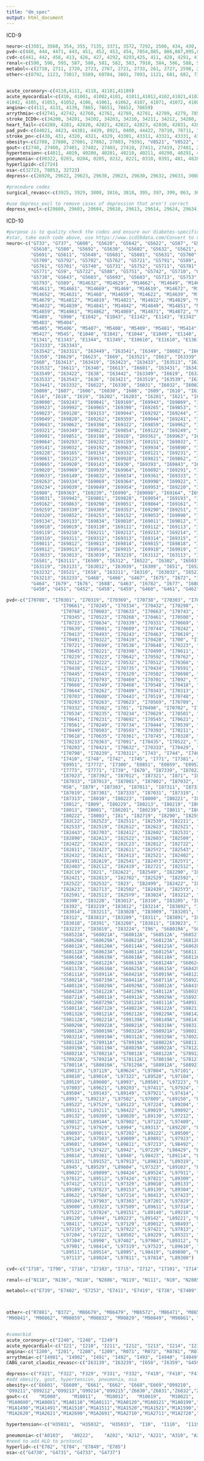 ```yaml
---
title: "dm_spec"
output: html_document
---
```


ICD-9

```r
neuro<-c(3581, 3568, 354, 355, 7135, 3371, 3572, 7292, 2506, 434, 430, 431, 432, 438, 433, 437, 436, 435)
pvd<-c(440, 444, 4471, 443, 451, 452, 453, 454, 7854,885, 886,887,895,897, 707)
cvd<-c(441, 442, 458, 413, 426, 427, 4292, 4293,425, 411, 428, 4291, 410,412,414,401,402,403,404,405)
renal<-c(590, 596, 595, 587, 580, 581, 582, 583, 7910, 584, 586, 588, 593, 5990, 585)
metabol<-c(2710, 2711, 2720, 2723, 2767, 2721, 2733, 261, 2727, 2598, 2724, 2714)
other<-c(0792, 1123, 73017, 5589, 60784, 3801, 7093, 1121, 681, 682, 7318, 2510, 5363)


acute_coronory<-c(4110,4111, 4118, 41181,41189)
acute_myocardial<-c(410, 41001, 41002,4101, 41011,41012,4102,41021,41022, 4103, 41031, 41032, 4104, 41041,
41042, 4105, 41051, 41052, 4106, 41061, 41062, 4107, 41071, 41072, 4108,41081, 41082, 4109, 41091, 41092, 41189)
angina<-c(4111, 4131, 4139, 7865, 78651, 78652, 78659)
arrythmia<-c(42741, 42742, 42760, 42761, 42769, 42781, 42789, 4279, 7850, 7851, 7853)
stroke_ICD9<-c(34200, 34201, 34202, 34203, 34210, 34211, 34212, 34280, 34281, 34282, 34290, 34291, 34292, 36234, 36812, 42731, 42732, 42741, 42742, 42781, 42789, 42820, 42821, 42822, 42823, 42830, 42831, 42832, 42833, 42840, 42841, 42843, 42843, 43300, as.numeric(paste0(433, 00:99)), as.numeric(paste0(434, 00:99)), as.numeric(paste0(438, 10:89)), as.numeric(paste0(518, 51:53)), 78191, 78192, 78193, 78194, 78199, 99700, 99701, 99702, 99709, 99731, 99732, 99739, 99741, 99749, 99771, 99772, 99779, 99851, 99859)
heart_fail<-c(4280, 4281, 42820, 42821, 42822, 42823, 42830, 42831, 42832, 42833, 42840, 42841, 42842, 42843, 4289)
pad_pvd<-c(44021, 4423, 44381, 4439, 8921, 0400, 44422, 70710, 70711, 70712, 70713, 70714, 70715, 70719, 7854)
stroke_pn<-c(430, 431, 4320, 4321, 4329, 43301, 43311, 43321, 43331, 43381, 43391, 43401, 43411, 43491, 43391, 43401, 43411, 43491, 436, "V1254")
obesity<-c(2780, 27800, 27801, 27802, 27803, 79391, "V8521", "V8522", "V8523", "V8524", "V8525", "V8530", "V8531", "V8532", "V8533", "V8534", "V8535", "V8536", "V8537", "V8538", "V854", "V8541", "V8542", "V8543", "V8544", "V8545", "V8554")
gout<-c(2740, 27400, 27401, 27402, 27403, 27410, 27411, 27419, 27481, 27482, 27489, 2749)
hypertension<-c(4011, 4019, 40200, 40201, 40210, 40211, 40290, 40291, 4030, 40300, 40301, 4031, 40310, 40311, 4039, 40390, 40391, 4040, 40400, 40401, 40402, 40403, 4041, 40410, 40411, 40412, 40413, 4049, 40490, 40491, 40492, 40493, 4010, 40501, 40509, 40511, 40519, 40591, 40599, 4372)
pneumonia<-c(00322, 0203, 0204, 0205, 0212, 0221, 0310, 0391, 481, 4820, 4821, 4822, 4823, 48230, 48231, 48232, 48239, 4824, 48240, 48241, 48242, 48249, 4828, 48281, 48282, 48283, 48284, 48289, 4829, 486, 0521, 0551, 0730, 0830, 1124, 1140, 1144, 1145, 11505, 11515, 11595, 1304, 1363, 4800, 4801, 4802, 4803, 4808, 4809, 483, 4830, 4831, 4838, 4841, 4843, 4845, 4846, 4847, 4848, 485, 5130, 5171)
hyperlipid<-c(2724)
osa<-c(32723, 78053, 32723)
depress<-c(26920, 29622, 29623, 29630, 29623, 29630, 29632, 29633, 30000, 30001, 30002, 30009, 30021, 30022, 30023, 30029, 3003, 3004, 3006, 3007, 30081, 30082, 30089, 3009, 3080, 3081, 3082, 3083, 3084, 3089, 3090, 3091, 30924, 30928, 30929, 3093, 3094, 30981, 30982, 30983, 30989, 3099, 311, "V6284", "E9500", "E9501", "E9502", "E9503", "E9504", "E9505", "E9506", "E9507", "E9508", "E9509", "E9510", "E9511", "E9511", "E9518", "E9520", "E9521", "E9528", "E9529","E9530", "E9531", "E9538", "E9539", "E954", "E9950", "E9551", "E9552", "E9554", "E9555", "E9556", "E9559", "E956", "E9570", "E9571", "E9572", "E9579", "E9580", "E9581", "E9582", "E9583", "E9584", "E9585", "E9587", "E9588")

#procedure codes
surgical_revasc<-c(3925, 3929, 3808, 3816, 3818, 395, 397, 399, 063, 361, 3610, 3611, 3612, 3613, 3614, 3615, 3616, 3617, 3619, 362)

#use depress_excl to remove cases of depression that aren't correct
depress_excl<-c(29600, 29603, 29604, 29610, 29613, 29614, 29624, 29634, 29640, 29641, 29642, 29643, 29644, 29650, 29652, 29653, 29654, 29660, 29662, 29663, 29664, 2967, 29680, 29690, 29699, 29500, 29501, 29502, 29503, 29504, 29505, 29510, 29511, 29512, 29513, 29515, 29520, 29521, 29522, 29523, 29524, 29530, 29531, 29532, 29533, 29534, 29535, 29540, 29541, 29542, 29543, 29544, 29545, 29550, 29553, 29554, 29560, 29560, 29562, 29563, 29564, 29565, 29570, 29571, 29572, 29573, 29574, 29575, 29580, 29582, 29583, 29584, 29585, 29590, 29591, 29592, 29593, 29595, 2970, 2971, 2972, 2973, 2978, 2980, 2981, 2982, 2983, 2984, 2988,2989)

```

ICD-10

```r
#purpose is to quality check the codes and ensure our diabetes-specific definitoin is correct
#star, take each code above, use https://www.icd10data.com/Convert to convert from ICD-9 to ICD-10 and leave as comment as done in example for ketoacidosis; leave existing codes below the commented: 
neuro<-c("G733", "G737", "G608", "G5620", "G5642", "G5622", "G587", "G5690", "G5680", "G5612", 
         "G5610", "G580", "G5692", "G5630", "G5602", "G5632", "G5621", "G5682", "G5641", "G5600", 
         "G5691", "G5611", "G5640", "G5681", "G5601", "G5631", "G5780", "G5712", "G5732", "G5782",
         "G5700", "G5792", "G5702", "G5762", "G5721", "G5791", "G589", "G5770", "G5750",
         "G5761", "G5701", "G5740", "G5731", "G5752", "G5711", "G5781", "G5720", "G5772",
         "G5771", "G59", "G5722", "G588", "G5751", "G5742", "G5710", "G5790", "G5741", "G5760",
         "G5730", "G5643", "G5603", "G5693", "G5683", "G5713", "G5753", "G5773", "G5783",
         "G5793", "G589", "M14632", "M14629", "M14662", "M14649", "M14641", "M14612", "M14621",
         "M14611", "M14661", "M14669", "M1469", "M14619", "M14672", "M14642", "M14671",
         "M14652", "M14631", "M1468", "M14659", "M14622", "M14639", "M1460", "M14651",
         "M14679", "M14812", "M14819", "M14821", "M14822", "M14829", "M14831",
         "M14832", "M14839", "M14841", "M14842", "M14849", "M14851", "M14852",
         "M14859", "M14861", "M14862", "M14869", "M14871", "M14872", "M14879", "M1488",
         "M1489",  "G990", "E1042", "E1043", "E1142", "E1143", "E1342", "E1343", "M792", "M5418", "M5410", "M542", "M5400", "M5401", "M5402",
         "M5403", "M5404",
         "M5405", "M5406", "M5407", "M5408", "M5409", "M5481", "M5414", "M5415", "M5416",
         "M5417", "M545", "E1040", "E1041", "E1044", "E1049", "E1140", "E1141", "E1144", "E1149", "E1340",
         "E1341", "E1343", "E1344", "E1349", "E10610", "E11610", "E13610", "I6621", "I63313", "I63323", "I63429", "I63522", "I63432", "I63331",
         "I63333", "I63343",
         "I63542", "I63311", "I63449", "I63541", "I6349", "I6602", "I6612", "I63319", "I639", "I63412",
         "I6350", "I6629", "I6623", "I669", "I63521", "I663", "I63339", "I63411", "I63322", "I63342",
         "I668", "I63413", "I63419", "I63423", "I63433", "I63513", "I63529", "I63341", "I63321",
         "I63532", "I6611", "I6340", "I6613", "I6601", "I63431", "I63439", "I63312", "I6339", "I63512",
         "I63549", "I63422", "I638", "I63442", "I63349", "I6619", "I63329", "I63511", "I63523",
         "I63533", "I63543", "I636", "I63421", "I63519", "I63539", "I63531", "I6359", "I6603", "I6609",
         "I63441", "I63332", "I6622", "I6330", "I6031", "I6032", "I6002", "I6011", "I602", "I6050", "I604", "I6052", "I6051", "I6010", "I6012",
         "I6000", "I607", "I606", "I6030", "I608", "I609", "I610", "I611", "I612", "I613", "I614", "I615",
         "I616", "I618", "I619", "I6202", "I6203", "I6201", "I621", "I629", "I6200", "I69351",
         "I69090", "I69243", "I69041", "I69169", "I69943", "I69869", "I69021", "I69839",
         "I69923", "I69992", "I69965", "I69390", "I69265", "I69853", "I69221", "I69941", "I69354",
         "I69023", "I69120", "I69153", "I69944", "I69292", "I69244", "I69341", "I69092", "I69065",
         "I69049", "I69820", "I69262", "I69359", "I69044", "I69241", "I69142", "I69139", "I69223",
         "I69043", "I69062", "I69398", "I69322", "I69859", "I69962", "I69343", "I69949", "I69921",
         "I69321", "I69349", "I69822", "I69854", "I69122", "I69249", "I69842", "I69993", "I69344",
         "I69991", "I69851", "I69198", "I6920", "I69362", "I69963", "I69144", "I69093", "I69841",
         "I69064", "I69293", "I69232", "I69159", "I69151", "I69932", "I69233", "I69261", "I69898",
         "I69141", "I69032", "I69192", "I69063", "I69934", "I69890", "I69933", "I69031", "I69091",
         "I69228", "I69165", "I69154", "I69332", "I69121", "I69231", "I69323", "I69392", "I69252",
         "I69061", "I69123", "I69931", "I69928", "I69821", "I69862", "I6910", "I69823", "I69052",
         "I69865", "I69920", "I69143", "I6930", "I69393", "I69843", "I69264", "I69844", "I69028",
         "I69020", "I69969", "I69939", "I69964", "I69892", "I69291", "I69190", "I69952", "I69352",
         "I69033", "I69149", "I69832", "I69034", "I69361", "I69333", "I6900", "I69365", "I69331",
         "I69263", "I69334", "I69069", "I69364", "I69998", "I69922", "I69328", "I69022", "I69391",
         "I69234", "I69039", "I69849", "I69954", "I69953", "I69220", "I69961", "I69042", "I69951",
         "I6980", "I69363", "I69239", "I6990", "I69098", "I69164", "I69191", "I69833", "I69222",
         "I69831", "I69942", "I69861", "I69828", "I69054", "I69193", "I69269", "I69132", "I69959",
         "I69162", "I69863", "I69298", "I69051", "I69864", "I69161", "I69242", "I69342", "I69891",
         "I69259", "I69339", "I69369", "I69353", "I69290", "I69251", "I69163", "I69893", "I69131",
         "I69320", "I69852", "I69253", "I69152", "I69053", "I69990", "I69128", "I69059", "I69254",
         "I69134", "I69133", "I69834", "I69010", "I69011", "I69012", "I69013", "I69014", "I69015",
         "I69018", "I69019", "I69110", "I69111", "I69112", "I69113", "I69114", "I69115", "I69118",
         "I69119", "I69210", "I69211", "I69212", "I69213", "I69214", "I69215", "I69218", "I69219",
         "I69310", "I69311", "I69312", "I69313", "I69314", "I69315", "I69318", "I69319", "I69810",
         "I69811", "I69812", "I69813", "I69814", "I69815", "I69818", "I69819", "I69910", "I69911",
         "I69912", "I69913", "I69914", "I69915", "I69918", "I69919", "I6329", "I63239", "I63031", 
         "I63033", "I63013", "I63019", "I63219", "I63112", "I63113", "I6300", "I63132", "I63133", 
         "I6501", "I63111", "I6509", "I6312", "I6522", "I6302", "I6503", "I6320", "I63139", "I6319",
         "I63119", "I63131", "I63012", "I63039", "I6309", "I651", "I6529", "I63212", "I659", "I6502",
         "I63232", "I6521", "I658", "I63211", "I6310", "I63032", "I6523", "I63011", "I6322", "I63231", 
         "I63213", "I63233", "G468", "G466", "G467", "I675", "I672", "I674", "I6781", "I671", "G465", 
         "G464", "I679", "I676", "I688", "G463", "I6782", "I677", "I680", "G454", "I682", "I6789", 
         "G450", "G451", "G452", "G458", "G459", "G460", "G461", "G462", "I67848", "I67841")

pvd<-c("I70708", "I70301", "I70319", "I70369", "I70738", "I70303", "I70598", "I70543", "I7025",
                    "I70661", "I70245", "I70334", "I70432", "I70298", "I70518", "I70718", "I70613", "I708",
                    "I70768", "I70603", "I70633", "I70663", "I70743", "I70218", "I70628", "I70402", "I70568",
                    "I70345", "I70523", "I70268", "I70461", "I70508", "I70693", "I70411", "I70309", "I70399",
                    "I70723", "I70634", "I70339", "I70331", "I70669", "I70631", "I70549", "I7045", "I70541",
                    "I70639", "I70601", "I70609", "I70744", "I70242", "I70792", "I70521", "I70691", "I70741",
                    "I70413", "I70493", "I70243", "I70463", "I70619", "I70342", "I70431", "I70712", "I70244",
                    "I70491", "I70322", "I70419", "I70428", "I700", "I70448", "I70732", "I70535", "I70562",
                    "I70721", "I70699", "I70538", "I70648", "I70223", "I70544", "I70238", "I70439", "I70403",
                    "I70645", "I70221", "I70398", "I70499", "I70611", "I70433", "I7090", "I70749", "I70208",
                    "I70229", "I70323", "I70642", "I70592", "I70762", "I70308", "I70401", "I70529", "I70202",
                    "I70212", "I70222", "I70532", "I70512", "I70368", "I70341", "I70713", "I70638", "I70344",
                    "I70438", "I70513", "I70735", "I70434", "I70591", "I7035", "I70599", "I70442", "I70318",
                    "I70445", "I70643", "I70329", "I70502", "I70698", "I7065", "I70241", "I70731", "I70729",
                    "I70321", "I70793", "I70469", "I70701", "I7092", "I70528", "I70232", "I70763", "I70422",
                    "I70668", "I70349", "I70468", "I70548", "I70418", "I70733", "I70299", "I70711", "I70335",
                    "I70644", "I70262", "I70409", "I70343", "I70313", "I70533", "I70511", "I70213", "I70728",
                    "I70703", "I70608", "I70443", "I70519", "I70748", "I70261", "I70791", "I70362", "I70622",
                    "I70293", "I70263", "I70623", "I70569", "I70709", "I70769", "I70408", "I70761", "I70719",
                    "I70332", "I70302", "I701", "I70498", "I70702", "I70799", "I7075", "I70228", "I70201",
                    "I70534", "I70235", "I70234", "I70629", "I70501", "I70412", "I70291", "I70392", "I70292",
                    "I70641", "I70231", "I70692", "I70545", "I70621", "I70338", "I70219", "I70509", "I70722",
                    "I70561", "I70249", "I70734", "I70444", "I70539", "I70612", "I70441", "I70563", "I70531",
                    "I70449", "I70503", "I70593", "I70393", "I70211", "I70423", "I7055", "I70462", "I70312",
                    "I70618", "I70635", "I70361", "I70745", "I70328", "I70209", "I70742", "I70348", "I70492",
                    "I70233", "I70363", "I7091", "I70435", "I70522", "I70649", "I70602", "I70269", "I70542", 
                    "I70203", "I70421", "I70632", "I70333", "I70429", "I70391", "I70248", "I70739", "I70662",
                    "I70798", "I70239", "I70311", "I743", "I744", "I7401", "I749", "I7411", "I7409", "I7419", 
                    "I7410", "I748", "I742", "I745", "I771", "I7381", "I798", "I7389", "I7301", "I7779", "E0852",
                    "E0951", "I7772", "I7300", "E0851", "E0859", "E0952", "E0959", "I731", "I791", "I7774", 
                    "I7773", "I7771", "I739", "I670", "I87339", "I87022", "I87322", "I87309", "I998", "I87021", "I872", "I87029", "I87092",
                    "I87023", "I87392", "I87012", "I87321", "I871", "I87302", "I87093", "I87323", "I87329",
                    "I87033", "I87013", "I87001", "I87002", "I87032", "I87312", "I87091", "I87003", "I87099",
                    "R58", "I879", "I87303", "I87011", "I87311", "I87332", "I87393", "I999", "I87039", "I87009",
                    "I87019", "I87301", "I87333", "I87031", "I87319", "I87391", "I87399", "I878", "I87331",
                    "I87313", "I8010", "I80223", "I8000", "I80221", "I80292", "I80202", "I80232", "I80212", "I8002", "I803",
                    "I8012", "I809", "I80229", "I80213", "I80219", "I80233", "I80211", "I80293", "I80231",
                    "I8013", "I8001", "I80201", "I80239", "I8011", "I80203", "I80291", "I80209", "I80299", "I808",
                    "I80222", "I8003", "I81", "I82719", "I8290", "I82599", "I82A29", "I82701", "I82291", "I82441", "I82A21", "I82711",
                    "I82C22", "I825Z3", "I82511", "I82539", "I82211", "I825Z9", "I82501", "I824Y2", "I82A12",
                    "I82533", "I82519", "I82612", "I82623", "I825Z1", "I82629", "I82C21", "I82503", "I82709",
                    "I82443", "I82703", "I82412", "I82602", "I82531", "I82542", "I82492", "I82621", "I82449",
                    "I82890", "I82A13", "I82522", "I82603", "I82509", "I82613", "I82B22", "I82421", "I82220",
                    "I824Z2", "I82423", "I82C23", "I82812", "I82722", "I8291", "I820", "I82429", "I82C29",
                    "I82811", "I824Z3", "I82611", "I825Y2", "I82543", "I82523", "I82B21", "I824Y9", "I82B12",
                    "I82432", "I82A11", "I82413", "I82521", "I82402", "I82493", "I82601", "I82B23", "I82433",
                    "I82491", "I82A19", "I82541", "I824Y3", "I825Y1", "I82729", "I82C13", "I82819", "I824Z9",
                    "I82403", "I82C12", "I82419", "I82721", "I82512", "I82B13", "I82C11", "I824Y1", "I82431",
                    "I82C19", "I821", "I82A22", "I82549", "I82290", "I82B29", "I82619", "I82411", "I82221",
                    "I824Z1", "I82813", "I82702", "I82529", "I82592", "I82891", "I82723", "I82210", "I82609",
                    "I825Z2", "I82532", "I823", "I82499", "I82422", "I82409", "I82622", "I82442", "I82B19",
                    "I82A23", "I82713", "I82502", "I82439", "I825Y3", "I82B11", "I82593", "I82401", "I82712",
                    "I82591", "I82513", "I825Y9", "I83024", "I83212", "I83015", "I83215", "I83021", "I83005", "I83012", "I83029", "I83202",
                    "I8390", "I83228", "I83013", "I8310", "I83205", "I83002", "I83203", "I83229", "I83001",
                    "I8392", "I83219", "I83812", "I83214", "I83892", "I83003", "I83213", "I83011", "I83004",
                    "I83014", "I83211", "I83028", "I83009", "I83201", "I83225", "I83222", "I83008", "I83019",
                    "I8312", "I83813", "I83209", "I8311", "I83891", "I83893", "I83025", "I83204", "I83899",
                    "I83018", "I8391", "I83208", "I83811", "I83023", "I83221", "I8393", "I83218", "I83022",
                    "I83223", "I83819", "I83224", "I96", "S68019A", "S68011A", "S68511A", "S68519A", "S68022A", "S68029A",
                    "S68522A", "S68021A", "S68012A", "S68512A", "S68521A", "S68529A", "S68126A",
                    "S68626A", "S68629A", "S68621A", "S68123A", "S68128A", "S68614A", "S68129A",
                    "S68612A", "S68120A", "S68114A", "S68121A", "S68628A", "S68620A", "S68127A",
                    "S68112A", "S68623A", "S68611A", "S68125A", "S68111A", "S68113A", "S68110A",
                    "S68616A", "S68619A", "S68618A", "S68118A", "S68116A", "S68627A", "S68119A",
                    "S68622A", "S68122A", "S68613A", "S68124A", "S68624A", "S68617A", "S68115A",
                    "S68117A", "S68610A", "S68625A", "S68615A", "S68429A", "S48021A", "S68412A",
                    "S58111A", "S58911A", "S68421A", "S58919A", "S48122A", "S48922A", "S48029A",
                    "S58021A", "S68719A", "S68411A", "S68711A", "S58922A", "S58119A", "S68722A",
                    "S48012A", "S58029A", "S48929A", "S58012A", "S68419A", "S48019A", "S48121A",
                    "S68422A", "S58122A", "S48129A", "S48112A", "S58019A", "S58112A", "S48921A",
                    "S68721A", "S48011A", "S48912A", "S58929A", "S58921A", "S58912A", "S48919A",
                    "S58129A", "S68729A", "S58121A", "S48111A", "S48911A", "S48119A", "S58022A",
                    "S58011A", "S68712A", "S48022A", "S98122A", "S98211A", "S98219A", "S98222A",
                    "S98132A", "S98121A", "S98212A", "S98229A", "S98142A", "S98129A", "S98131A",
                    "S98112A", "S98221A", "S98139A", "S98149A", "S98141A", "S98119A", "S98111A",
                    "S98029A", "S98922A", "S98021A", "S98319A", "S98311A", "S98912A", "S98929A", 
                    "S98012A", "S98019A", "S98322A", "S98921A", "S98011A", "S98911A", "S98022A",
                    "S98321A", "S98919A", "S98312A", "S98329A", "S78022A", "S88011A", "S88121A",
                    "S88112A", "S78911A", "S78919A", "S88022A", "S88111A", "S78111A", "S78119A",
                    "S88919A", "S88119A", "S88029A", "S88922A", "S78122A", "S88911A", "S78029A",
                    "S88021A", "S78021A", "S78012A", "S88122A", "S78912A", "S78929A", "S88012A",
                    "S78922A", "S78921A", "S78112A", "S78019A", "S78121A", "S88929A", "S88129A",
                    "S78011A", "S88019A", "S78129A", "S88912A", "S88921A", "L97512", "L89100", 
                    "L89013", "L97119", "L89624", "L97804", "L97101", "L97403",
                    "L89810", "L89014", "L97322", "L89520", "L97104", "L89329", "L89110", "L97419",
                    "L89519", "L89600", "L8993", "L89501", "L97223", "L97819", "L97404", "L89509",
                    "L97803", "L89621", "L89203", "L97411", "L97924", "L89302", "L97109", "L89629",
                    "L89504", "L89143", "L89149", "L97921", "L97414", "L89602", "L97401", "L97524",
                    "L8991", "L89213", "L97502", "L97809", "L89150", "L89004", "L97801", "L97221",
                    "L89522", "L97529", "L89123", "L97224", "L89204", "L89141", "L89214", "L97103",
                    "L89311", "L89211", "L98422", "L89019", "L89892", "L97521", "L89613", "L89219",
                    "L89132", "L89209", "L89020", "L89130", "L97212", "L89001", "L89314", "L97511",
                    "L89812", "L89144", "L97902", "L97122", "L97409", "L89201", "L89003", "L89603",
                    "L97912", "L97929", "L8994", "L89313", "L89220", "L89129", "L89112", "L89303",
                    "L89893", "L89011", "L97202", "L89222", "L89500", "L89102", "L97501", "L89113",
                    "L89124", "L97503", "L89009", "L89891", "L97923", "L89612", "L89121", "L97123",
                    "L89601", "L89894", "L89811", "L97213", "L98492", "L89119", "L89614", "L97513",
                    "L97514", "L97422", "L8942", "L97229", "L98429", "L89521", "L97822", "L89134",
                    "L89814", "L89301", "L8940", "L98423", "L89114", "L97914", "L97919", "L89322",
                    "L89131", "L89152", "L97913", "L89813", "L89319", "L97312", "L97324", "L97321",
                    "L8945", "L89529", "L89604", "L97323", "L89103", "L97121", "L89320", "L89523",
                    "L89022", "L89899", "L98424", "L89524", "L97911", "L97124", "L89101", "L89619",
                    "L97812", "L89512", "L97424", "L97821", "L89309", "L97302", "L97519", "L89200",
                    "L97412", "L97211", "L97329", "L89010", "L89133", "L98412", "L97909", "L89310",
                    "L89109", "L97823", "L89153", "L89139", "L89304", "L98421", "L97102", "L89609",
                    "L89622", "L97504", "L97214", "L98413", "L97423", "L89510", "L89111", "L89620",
                    "L89104", "L97903", "L97303", "L97201", "L97829", "L97203", "L97311", "L89819",
                    "L89000", "L89323", "L97509", "L89611", "L97314", "L89023", "L97209", "L98491",
                    "L97522", "L97824", "L89151", "L89140", "L89210", "L97802", "L89122", "L89154",
                    "L89120", "L8944", "L89223", "L89142", "L89221", "L97301", "L8941", "L97313", "L8992",
                    "L98411", "L89224", "L97129", "L89012", "L98493", "L97114", "L8943", "L97429",
                    "L97219", "L97112", "L97922", "L97421", "L97813", "L97111", "L89029", "L98494",
                    "L97204", "L97222", "L89502", "L89229", "L89321", "L97413", "L98499", "L89212",
                    "L97304", "L8990", "L97402", "L97904", "L89312", "L89324", "L89021", "L89503",
                    "L97901", "L98414", "L97319", "L97523", "L89610", "L89002", "L89159", "L89513",
                    "L89511", "L89514", "L8995", "L98419", "L89890", "L89202", "L97309", "L89623",
                    "L97113", "L89024", "L97811", "L97814", "L89300")

cvd<-c("I718", "I790", "I716", "I7103", "I715", "I712", "I7101", "I714", "I713", "I719", "I7100", "I7102", "I711", "I724", "I721", "I723", "I729", "I720", "I728", "I722","I951", "I9589", "I959", "I953", "I950", "I952", "I9581", "I25708", "I25738", "I209", "I25721", "I25729", "I25791", "I208", "I25728", "I25731", "I25701", "I25719", "I25799", "I25711", "I25739", "I201", "I25709", "I25798", "I25718","I25700", "I25710", "I25720", "I25730", "I25750", "I25760", "I25790" , "I25751", "I25758", "I25759", "I2518", "I4430", "I4519", "I4581", "I4589", "I450", "I4460", "I440", "I4510", "I442", "I447", "I445", "I452", "I455", "I4469", "I459", "I454", "I453", "I4439","I444", "I441", "I456", "I4940", "I482", "I4901","I4892", "I470", "I472", "I499", "I493", "I491", "I481", "I484", "I483", "I469", "I479", "I471", "I4891", "R001", "I468", "I4949", "I498", "I495", "I492", "I480", "I4902", "I462", "I2510", "I517", "I428", "I426", "I427", "I420", "I425", "I422", "I421", "I424", "I43", "I429", "I423", "I249", "I241", "I200", "I248", "I240", "I5020", "I5040", "I5031", "I5022", "I5042", "I5043", "I5021", "I5023", "I5030", "I5041", "I5032", "I501", "I509", "I5033", "I515", "I222", "I2121", "I2102", "R0989", "I2111", "I213", "I229", "I214", "I2101", "I221", "I2129", "I2119", "I220", "I2109", "I228", "I252", "I253", "I25111", "I2584", "I2583", "I25119", "I2589", "I25811", "I259", "I2542", "I25118", "I256", "I25110", "I25812", "I2541", "I2582", "I25810", "I25761", "I25769", "I25768", "I255", "I10", "I119", "I110", "I120", "I129", "I1311", "I130", "I1310", "I132", "I152", "I150", "I151", "I159", "I158")

renal<-c("N118", "N136", "N110", "N2886", "N119", "N111", "N10", "N2885", "N12", "N2884", "N151", "N323", "N321", "N329", "N312", "N99518", "N33", "N99510", "N319", "N3644", "N320","N311", "N99511", "N99512", "N322", "N3289", "N3281", "N310", "N318", "N3090", "N3030", "N3010", "N3041", "N3000", "N3021", "N3080", "N3091", "N3040", "N3081", "N3031","N3011", "N3020", "N3001","N261", "N262", "N269", "N005", "N011", "N013", "N014", "N002", "N001", "N003", "N009", "N018", "N004", "N019", "N006", "N008", "N010", "N016", "N017", "N007", "N015", "N000", "N012", "N029", "N046","N026", "N048", "N028", "N027", "N040", "B520", "N047", "N025", "N020", "N045", "N042", "N044", "N022", "N024", "N043", "N023", "N021", "N049", "N041", "N035", "N032", "N031","N033", "N039", "N034", "N038", "N036", "N030", "N037", "N070", "N056", "N057", "N143", "N050", "N058", "N077", "N064", "E0922", "N063", "N072", "N141", "N144", "N159", "N158", "N069", "N053", "N075", "N073", "N052", "N071", "N055", "N061", "N150", "N16", "N079", "E0929", "N08", "N066", "N051", "N054", "N067", "N060", "N078", "N068", "N074", "N142", "N059", "N140", "N062", "N076", "N065", "R808", "R800", "R801", "R803", "R809", "N179", "N178", "N170", "N172", "N171", "N19", "N250", "N2581", "N251", "N2589", "N259", "N13732", "N13729", "N2889", "N138", "N135", "N281", "N289", "N13731", "N1370", "R802", "N13739", "N134", "N13722", "N2882", "N1371", "N29", "N2881", "N280", "N2883", "N13721", "N390", "N185", "N186", "N182", "N183", "N181", "N189", "N184")

metabol<-c("E739", "E7402", "E7253", "E7411", "E7419", "E738", "E7409", "E744", "E7403", "E7431", "E730", "E7401", "E7420", "E7404", "E749", "E7412", "E7439", "E7421", "E748", "E7400", "E7252", "E7429", "E7410", "E731", "E7250", "E7251", "E7259", "E7800", "E7801", "E783", "E875", "E781", "C880", "E43", "E41", "E753", "E771", "E75240", "E7521", "E75242", "E779", "E75241", "E75243", "E75249", "E778", "E770", "E75248", "E7500", "E7501", "E7502", "E7509", "E7510", "E7511", "E7519", "E756", "E755", "E7522", "E341", "E348", "E349", "E784", "E785", "E782", "E748")



other<-c("R7881", "B372", "M86679", "M86479", "M86572", "M86471", "M86571", "M86372", "M86579", "M86371", "M868X7", "M86672", "M86671", "M86379", "M86472", "K5289", "K529", "N5201", "N5202", "N5203", "N521", "N522", "N5231", "N5232", "N5233", "N5234", "N5239", "N528", "N529", "H603", "H6000", "H6010", "H60319", "H60329", "H60399", "H6193", "H60339", "H6240", "H6020",  "H628X1", "H60399", "L921", "L942", "L988", "B373", "L03022", "L03041", "L03029", "L03012", "L03021", "L03011", "L03031", "L03032", "L03019", "L03049", "L03039", "L03042", "L03811", "L03114", "L03126", "L03891", "L03322", "L02212", "L03325", "L03221", "L02818", "L03119", "L03111", "L0390", "L03212", "L03317", "L03323", "L02213", "L03316", "L0211", "L02511", "L0291", "L02215", "L0201", "L03818", "L03125", "L02219", "L02214", "L03116", "L02415", "L02211", "L03329", "L0391", "L02612", "L0231", "L03898", "L02519", "L02412", "L02416", "L03124", "L03123", "L03314", "L03315", "L03122", "L03211", "L03324", "L03121", "L03112", "L03321", "L02611", "L03115", "L983", "L02811", "L03129", "L03312", "L02413", "L02216", "L02419", "L03311", "L03222", "L02411", "L02512", "L03326", "L02414", "L03113", "L03319", "L03327", "L02619", "L03313", "k122", "L03213", "M90852", "M90839", "M90869", "M90872", "M90831", "M90871", "M90822", "M9089", "M9088", "M90851", "M90819", "M90842", "M90821", "M9080", "M90879", "M90812",
"M90841", "M90862", "M90859", "M90832", "M90829", "M90849", "M90861", "M90811", "K3184")


#comorbid
acute_coronory<-c("I240", "I248", "I249")
acute_myocardial<-c("I21", "I210", "I211", "I212", "I213", "I214", "I219", "I22", "I220", "I221", "I228", "I229", "I23", "I230", "I231", "I232", "I233", "I234", "I235", "I236", "I238")
angina<-c("I200", "I201", "I208", "I209", "R071", "R072", "R0781", "R0782", "R0789", "R079")
arrythmia<-c("I4901", "I4902", "I491", "I492", "I493", "I4940", "I4949", "I495", "I498", "I499", "R000", "R001", "R002", "R008", "R009")
CABG_carot_claudic_revasc<-c("I63139", "I63239", "I658", "I6359", "G459", "I67848", "H3400", "I63019", "I63119", "I63139", "I6320", "I63219", "I6322", "I63239", "I6330", "I6340", "I6350", "I63509", "I651", "I6529", "I659", "I69898", as.character(paste0("I699", 20:98), "I97710", "I97790", "I97811", "I97821", "I9788", "I9789", "J810", "J951", "J952", "J953", "J95821", "J95822", "J95851", "J95859", "J9588", "J9600", "J9620", "K559", "K5660", "K6811", "K913", "K9181", "K9182", "K9183", "K9186", "K9189", "N135", "N289", "N9989", "R250", "R253", "R259", "R29890", "T81710A", "T81711A", "T81718A", "T8172XA", "T81710A", "T81711A", "T81718A", "T8172XA"))

depress<-c("F321", "F322", "F329", "F331", "F332", "F419", "F410", "F411", "F418", "F4001", "F4002", "F4010", "F40250", "F40241", "F408", "F42", "F341", "F481", "F4521", "F4522", "F450", "F451", "F459", "F458", "F488", "F489", "F99", "F430", "R457", "F4321", "F4322", "F4323", "F4329", "F948", "F4324", "F4325", "F4310", "F4312", "F438", "F4320", "F329", "R45851")
#add obesity, gout, hypertension, pneumonia, osa
obesity<-c("E6601", "E6609", "E661", "E662", "E668","E669","O99210",
"O99211","O99212","O99213","O99214","O99215","Z6830","Z6831","Z6832","Z6833","Z6834","Z6835", "Z6836","Z6837","Z6838", "Z6839","Z6841","Z6842","Z6843","Z6844","Z6845","Z6854")
gout<-c(	"M1000",	"M10011",	"M10012",	"M10019",	"M10021",	"M10022",	"M10029",	"M10031",	"M10032",	"M10039",	"M10041",	"M10042",	"M10049",	"M10051",	"M10052",	"M10059",	"M10061",	"M10062",	"M10069",	"M10071",	"M10072",	"M10079",	"M1008",	"M1009",	"M1010",	"M10111",	"M10112",	"M10119",	"M10121",	"M10122",	"M10129",	"M10131",	"M10132",	"M10139",	"M10141",	"M10142",	"M10149",	"M10151",	"M10152",	"M10159",	"M10161",	"M10162",	"M10169",	"M10171",	"M10172",	"M10179",	"M1018",	"M1019",	"M1020",	"M10211",	"M10212",	"M10219",	"M10221",	"M10222",	"M10229",	"M10231",	"M10232",	"M10239",	"M10241",	"M10242",	"M10249",	"M10251",	"M10252",	"M10259",	"M10261",	"M10262",	"M10269",	"M10271",	"M10272",	"M10279",	"M1028",	"M1029",	"M1030",	"M10311",	"M10312",	"M10319",	"M10321",	"M10322",	"M10329",	"M10331",	"M10332",	"M10339",	"M10341",	"M10342",	"M10349",	"M10351",	"M10352",	"M10359",	"M10361",	"M10362",	"M10369",	"M10371",	"M10372",	"M10379",	"M1038",	"M1039",	"M1040",	"M10411",	"M10412",	"M10419",	"M10421",	"M10422",	"M10429",	"M10431",	"M10432",	"M10439",	"M10441",	"M10442",	"M10449",	"M10451",	"M10452",	"M10459",	"M10461",	"M10462",	"M10469",	"M10471",	"M10472",	"M10479",	"M1048",	"M1049",	"M109",	"M119",
"M1A00X0","M1A00X1","M1A0110","M1A0111","M1A0120","M1A0121","M1A0190","M1A0191","M1A0210","M1A0211","M1A0220","M1A0221","M1A0290","M1A0291","M1A0310","M1A0311","M1A0320","M1A0321","M1A0390","M1A0391","M1A0410","M1A0411","M1A0420","M1A0421","M1A0490","M1A0491","M1A0510","M1A0511","M1A0520","M1A0521","M1A0590","M1A0591","M1A0610","M1A0611","M1A0620","M1A0621","M1A0690","M1A0691","M1A0710","M1A0711","M1A0720","M1A0721","M1A0790","M1A0791","M1A08X0","M1A08X1","M1A09X0","M1A09X1","M1A10X0","M1A10X1","M1A1110","M1A1111","M1A1120","M1A1121","M1A1190","M1A1191","M1A1210","M1A1211","M1A1220","M1A1221","M1A1290","M1A1291","M1A1310","M1A1311","M1A1320","M1A1321","M1A1390","M1A1391","M1A1410","M1A1411","M1A1420","M1A1421",
"M1A1490","M1A1491","M1A1510","M1A1511","M1A1520","M1A1521","M1A1590","M1A1591","M1A1610","M1A1611","M1A1620","M1A1621","M1A1690","M1A1691","M1A1710","M1A1711","M1A1720","M1A1721","M1A1790","M1A1791","M1A18X0","M1A18X1","M1A19X0","M1A19X1","M1A20X0","M1A20X1","M1A2110","M1A2111","M1A2120","M1A2121","M1A2190","M1A2191","M1A2210","M1A2211","M1A2220","M1A2221","M1A2290","M1A2291","M1A2310","M1A2311","M1A2320","M1A2321","M1A2390","M1A2391","M1A2410","M1A2411","M1A2420","M1A2421","M1A2490","M1A2491","M1A2510","M1A2511","M1A2520","M1A2521","M1A2590","M1A2591","M1A2610","M1A2611",
"M1A2620","M1A2621","M1A2690","M1A2691","M1A2710","M1A2711","M1A2720","M1A2721","M1A2790","M1A2791","M1A28X0","M1A28X1","M1A29X0","M1A29X1","M1A30X0","M1A30X1","M1A3110","M1A3111","M1A3120","M1A3121","M1A3190","M1A3191","M1A3210","M1A3211","M1A3220","M1A3221","M1A3290","M1A3291","M1A3310","M1A3311","M1A3320","M1A3321","M1A3390","M1A3391","M1A3410","M1A3411","M1A3420","M1A3421","M1A3490","M1A3491","M1A3510","M1A3511","M1A3520","M1A3521","M1A3590","M1A3591","M1A3610","M1A3611","M1A3620","M1A3621","M1A3690","M1A3691","M1A3710","M1A3711","M1A3720","M1A3721","M1A3790","M1A3791","M1A38X0","M1A38X1","M1A39X0","M1A39X1","M1A40X0","M1A40X1","M1A4110","M1A4111","M1A4120","M1A4121","M1A4190","M1A4191","M1A4210","M1A4211","M1A4220","M1A4221","M1A4290","M1A4291","M1A4310","M1A4311","M1A4320","M1A4321","M1A4390","M1A4391","M1A4410","M1A4411","M1A4420","M1A4421","M1A4490","M1A4491","M1A4510","M1A4511","M1A4520","M1A4521","M1A4590","M1A4591","M1A4610","M1A4611","M1A4620","M1A4621","M1A4690","M1A4691","M1A4710","M1A4711","M1A4720","M1A4721","M1A4790","M1A4791","M1A48X0","M1A48X1","M1A49X0","M1A49X1","M1A9XX0","M1A9XX1")

hypertension<-c("H35031",  "H35032",  "H35033",  "I10",  "I110",  "I119",  "I120",  "I129",  "I130",  "I1310",  "I1311",  "I132",  "I150",  "I151",  "I152",	 "I158",	"I159",	"I160",	"I161",	"I169",	"I674",	"I868",	"I87001",	"I87002",	"I87003",	"I87009",	"I87011",	"I87012",	"I87013",	"I87019",	"I87021",	"I87022",	"I87023",	"I87029",	"I87031",	"I87032",	"I87033",	"I87039",	"I87091",	"I87092",	"I87093",	"I87099",	"I871",	"I872",	"I87301",	"I87302",	"I87303",	"I87309",	"I87311",	"I87312",	"I87313",	"I87319",	"I87321",	"I87322",	"I87323",	"I87329",	"I87331",	"I87332",	"I87333",	"I87339",	"I87391",	"I87392",	"I87393",	"I87399",	"I973",	"O10011",	"O10011",	"O10012",	"O10012",	"O10013",	"O10013",	"O10019",	"O10019",	"O1002",	"O1002",	"O1003",	"O1003",	"O10111",	"O10111",	"O10112",	"O10112",	"O10113",	"O10113",	"O10119",	"O10119",	"O1012",	"O1012",	"O1013",	"O1013",	"O10211",	"O10211",	"O10212",	"O10212",	"O10213",	"O10213",	"O10219",	"O10219",	"O1022",	"O1022",	"O1023",	"O1023",	"O10311",	"O10311",	"O10312",	"O10312",	"O10313",	"O10313",	"O10319",	"O10319",	"O1032",	"O1032",	"O1033",	"O1033",	"O10411",	"O10411",	"O10412",	"O10412",	"O10413",	"O10413",	"O10419",	"O10419",	"O1042",	"O1042",	"O1043",	"O1043",	"O10911",	"O10911",	"O10912",	"O10912",	"O10913",	"O10913",	"O10919",	"O10919",	"O1092",	"O1092",	"O1093",	"O1093",	"O111",	"O111",	"O112",	"O112",	"O113",	"O113",	"O114",	"O114",	"O115",	"O115",	"O119",	"O119",	"O131",	"O131",	"O132",	"O132",	"O133",	"O133",	"O134",	"O134",	"O135",	"O135",	"O139",	"O139",	"O1400",	"O1402",	"O1403",	"O1404",	"O1405",	"O1410",	"O1412",	"O1413",	"O1414",	"O1415",	"O1420",	"O1422",	"O1423",	"O1424",	"O1425",	"O1490",	"O1492",	"O1493",	"O1494",	"O1495",	"O1500",	"O1502",	"O1503",	"O151",	"O152",	"O159",	"O161",	"O161",	"O162",	"O162",	"O163",	"O163",	"O164",	"O164",	"O165",	"O165",	"O169",	"O169")

pneumonia<-c("A0103",	"A0222",	"A202",	"A212",	"A221",	"A310",	"A3701",	"A3711",	"A3781",	"A3791",	"A430",	"A481",	"A5004",	"A5272",	"A5484",	"B012",	"B052",	"B0681",	"B250",	"B371",	"B380",	"B381",	"B382",	"B390",	"B391",	"B392",	"B583",	"B59",	"B7781",	"J091",	"J1000",	"J1001",	"J1008",	"J1100",	"J1108",	"J120",	"J121",	"J122",	"J123",	"J1281",	"J1289",	"J129",	"J13",	"J14",	"J150",	"J151",	"J1520",	"J15211",	"J15212",	"J1529",	"J153",	"J154",	"J155",	"J156",	"J157",	"J158",	"J159",	"J160",	"J168",	"J17",	"J180",	"J181",	"J188",	"J189",	"J690",	"J691",	"J698",	"J851",	"J954",	"J95851")
#need to add HLD to protocol
hyperlid<-c("E782", "E784", "E7849", "E785")
osa<-c("G4730", "G4731", "G4733", "G4737")

```

